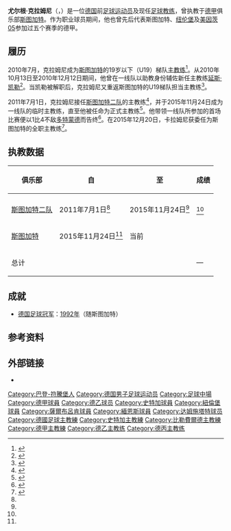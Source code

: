 {{noteTA
|G1=football|G2=uefa|G4=德甲
|1=zh-cn:尤尔根·克拉姆尼;zh-hk:祖根·基美尼;zh-tw:尤爾根·克拉姆尼;
|2=zh-cn:尤尔根;zh-hk:祖根;zh-tw:尤爾根;
|3=zh-cn:克拉姆尼;zh-hk:基美尼;zh-tw:克拉姆尼;
}}
{{Infobox football biography
| name = 尤尔根·克拉姆尼
| fullname = {{lang|de|Jürgen Kramny}}
| image = Juergen kramny.jpg
| image_size = 200
| height = {{height|m=1.82}}
| birth_date = {{birth date and age|1971|10|18|df=yes}}
| birth_place = {{BRD}}[[路德维希堡|路德维希堡]]
| position = [[中场|中场]]
| currentclub = 
| youthyears1 = {{0|0000}}–1984
| youthclubs1 = {{link-en|路德维希堡足球俱乐部|SpVgg Ludwigsburg|路德维希堡}}
| youthyears2 = 1984–1990
| youthclubs2 = [[斯图加特足球俱乐部|斯图加特]]
| years1 = 1990–1992
| clubs1 = [[斯图加特足球俱乐部|斯图加特]]
| caps1 = 14
| goals1 = 0
| years2 = 1992–1995
| clubs2 = [[纽伦堡足球俱乐部|纽伦堡]]
| caps2 = 65
| goals2 = 6
| years3 = 1995–1997
| clubs3 = [[萨尔布吕肯足球俱乐部|萨尔布吕肯]]
| caps3 = 66
| goals3 = 8
| years4 = 1997–2005
| clubs4 = [[美因茨05|美因茨05]]
| caps4 = 218
| goals4 = 30
| years5 = 2005–2006
| clubs5 = [[达姆施塔特足球俱乐部|达姆施塔特]]
| caps5 = 15
| goals5 = 1
| years6 = 2006
| clubs6 = [[美因茨05二队|美因茨05二队]]
| caps6 = 11
| goals6 = 0
| totalcaps = 389
| totalgoals = 45
| manageryears1 = 2006–2008 
| managerclubs1 = 美因茨05U19
| manageryears2 = 2008–2009 
| managerclubs2 = [[美因茨05|美因茨05]]（助教）
| manageryears3 = 2010 
| managerclubs3 = 斯图加特U19
| manageryears4 = 2010 
| managerclubs4 = [[斯图加特足球俱乐部|斯图加特]]（助教）
| manageryears5 = 2010–2011
| managerclubs5 = 斯图加特U19
| manageryears6 = 2011–2015
| managerclubs6 = [[斯图加特二队|斯图加特二队]]
| manageryears7 = 2015–2016
| managerclubs7 = [[斯图加特足球俱乐部|斯图加特]]
| manageryears8 = 2016–2017
| managerclubs8 = [[比勒費爾德阿米尼亞德國體育會|比勒費爾德]]
}}
'''尤尔根·克拉姆尼'''（{{lang-de|'''Jürgen Kramny'''}}，{{bd|1971年|10月18日|catIdx=Kramny, Jürgen}}）是一位[[德国|德国]]前[[足球员|足球运动员]]及现任[[足球教练|足球教练]]，曾执教于[[德甲|德甲]]俱乐部[[斯图加特足球俱乐部|斯图加特]]。作为职业球员期间，他也曾先后代表斯图加特、[[纽伦堡足球俱乐部|纽伦堡]]及[[美因茨05|美因茨05]]参加过五个赛季的德甲。

==履历==
2010年7月，克拉姆尼成为[[斯图加特足球俱乐部|斯图加特]]的19岁以下（U19）梯队[[主教练|主教练]]<ref>{{cite web|url=http://vfb.de/archiv/de/aktuell/news/36646.php|title=Jürgen Kramny übernimmt die U19|work=[[斯图加特足球俱乐部|VfB Stuttgart]]|accessdate=14 December 2010|date=18 May 2010|archive-date=2011-07-19|archive-url=https://web.archive.org/web/20110719112432/http://www.vfb.de/archiv/de/aktuell/news/36646.php|dead-url=no}}</ref>。从2010年10月13日至2010年12月12日期间，他曾在一线队以助教身份辅佐新任主教练[[延斯·凯勒|延斯·凯勒]]<ref>{{cite web|url=http://vfb.de/archiv/en/aktuell/news/2010/39135.php|title=Familiar faces|work=[[斯图加特足球俱乐部|VfB Stuttgart]]|accessdate=14 December 2010|date=14 October 2010|archive-date=2011-07-19|archive-url=https://web.archive.org/web/20110719112445/http://www.vfb.de/archiv/en/aktuell/news/2010/39135.php|dead-url=no}}</ref>。当凯勒被解职后，克拉姆尼又重返斯图加特的U19梯队担当主教练<ref>{{cite web|url=http://vfb.de/archiv/en/aktuell/news/2010/39945.php|title=New start with Bruno Labbadia|work=[[斯图加特足球俱乐部|VfB Stuttgart]]|accessdate=14 December 2010|date=12 December 2010|archive-date=2011-07-19|archive-url=https://web.archive.org/web/20110719112516/http://www.vfb.de/archiv/en/aktuell/news/2010/39945.php|dead-url=no}}</ref>。

2011年7月1日，克拉姆尼接任[[斯图加特二队|斯图加特二队]]的主教练<ref name="VfB Stuttgart II - Trainerhistorie">{{cite web|title=VfB Stuttgart II|url=http://www.kicker.de/news/fussball/3liga/vereine/3-liga/2015-16/vfb-stuttgart-ii-1293/trainer.html|website=kicker.de|publisher=kicker|accessdate=25 November 2015|archive-date=2016-02-21|archive-url=https://web.archive.org/web/20160221033823/http://www.kicker.de/news/fussball/3liga/vereine/3-liga/2015-16/vfb-stuttgart-ii-1293/trainer.html|dead-url=no}}</ref>，并于2015年11月24日成为一线队的临时主教练，直至他被任命为正式主教练<ref name="VfB Stuttgart entlässt Trainer Zorniger">{{cite news|title=VfB Stuttgart entlässt Trainer Zorniger|url=http://www.sueddeutsche.de/sport/fussball-bundesliga-vfb-stuttgart-entlaesst-trainer-zorniger-1.2752156|accessdate=25 November 2015|publisher=Süddeutsche Zeitung|date=24 November 2015|archive-date=2016-03-04|archive-url=https://web.archive.org/web/20160304134127/http://www.sueddeutsche.de/sport/fussball-bundesliga-vfb-stuttgart-entlaesst-trainer-zorniger-1.2752156|dead-url=no}}</ref>。他带领一线队所参加的首场比赛便以1比4不敌[[多特蒙德足球俱乐部|多特蒙德]]而告终<ref>{{cite news|title=Frühstarter Castro stellt die Weichen auf Sieg|url=http://www.kicker.de/news/fussball/bundesliga/spieltag/1-bundesliga/2015-16/14/2855051/spielbericht_borussia-dortmund-17_vfb-stuttgart-11.html|accessdate=30 November 2015|publisher=kicker|date=29 November 2015|archive-date=2016-02-19|archive-url=https://web.archive.org/web/20160219141100/http://www.kicker.de/news/fussball/bundesliga/spieltag/1-bundesliga/2015-16/14/2855051/spielbericht_borussia-dortmund-17_vfb-stuttgart-11.html|dead-url=no}}</ref>。在2015年12月20日，卡拉姆尼获委任为斯图加特的全职主教练<ref>{{cite news|title=VfB Stuttgart befördert Kramny zum Cheftrainer|url=http://www.sueddeutsche.de/sport/bundesliga-vfb-stuttgart-befoerdert-kramny-zum-cheftrainer-1.2790593|accessdate=21 December 2015|publisher=Süddeutsche Zeitung|date=20 December 2015|archive-date=2016-02-19|archive-url=https://web.archive.org/web/20160219145514/http://www.sueddeutsche.de/sport/bundesliga-vfb-stuttgart-befoerdert-kramny-zum-cheftrainer-1.2790593|dead-url=no}}</ref>。

==执教数据==
{{updated|2016年2月13日}}

{| class="wikitable" style="text-align: center"
|-
!rowspan="2"| 俱乐部
!rowspan="2"| 自
!rowspan="2"| 至
!colspan="6"|成绩
|-
!{{Tooltip|场|执教场次}}
!{{Tooltip|胜|胜场}}
!{{Tooltip|平|平场}}
!{{Tooltip|负|负场}}
!{{Tooltip|胜%|胜率}}
!{{Tooltip|注|注释}}
|-
| [[斯图加特二队|斯图加特二队]]
| 2011年7月1日<ref name="VfB Stuttgart II - Trainerhistorie"/>
| 2015年11月24日<ref name="VfB Stuttgart II - Trainerhistorie"/>
{{WDL|169|52|46|71}}
| <ref name="VfB Stuttgart II - Trainerhistorie"/>
|-
| [[斯图加特足球俱乐部|斯图加特]]
| 2015年11月24日<ref name="VfB Stuttgart entlässt Trainer Zorniger"/>
| 当前
{{WDL|10|6|2|2}}
| 
|-
! colspan="3"| 总计
{{WDLtot|179|58|48|73}}
! —
|}

==成就==
* [[德国足球冠军|德国足球冠军]]：[[1991年至1992年德国足球甲级联赛|1992年]]（随斯图加特）

==参考资料==
{{reflist}}

==外部链接==
*{{fussballdaten|kramnyjuergen}}

{{DEFAULTSORT:Kramny, Jurgen}}
[[Category:巴登-符騰堡人|Category:巴登-符騰堡人]]
[[Category:德国男子足球运动员|Category:德国男子足球运动员]]
[[Category:足球中場|Category:足球中場]]
[[Category:德甲球員|Category:德甲球員]]
[[Category:德乙球员|Category:德乙球员]]
[[Category:史特加球員|Category:史特加球員]]
[[Category:紐倫堡球員|Category:紐倫堡球員]]
[[Category:薩爾布呂肯球員|Category:薩爾布呂肯球員]]
[[Category:緬恩斯球員|Category:緬恩斯球員]]
[[Category:达姆施塔特球员|Category:达姆施塔特球员]]
[[Category:德國足球主教練|Category:德國足球主教練]]
[[Category:史特加主教練|Category:史特加主教練]]
[[Category:比勒費爾德主教練|Category:比勒費爾德主教練]]
[[Category:德甲主教練|Category:德甲主教練]]
[[Category:德乙主教练|Category:德乙主教练]]
[[Category:德丙主教练|Category:德丙主教练]]